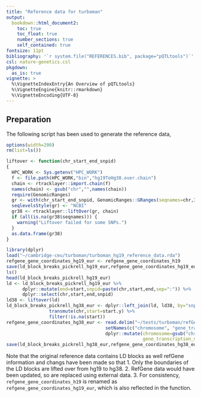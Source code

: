 ```yaml
---
title: "Reference data for turboman"
output:
  bookdown::html_document2:
    toc: true
    toc_float: true
    number_sections: true
    self_contained: true
fontsize: 11pt
bibliography: '`r system.file("REFERENCES.bib", package="pQTLtools")`'
csl: nature-genetics.csl
pkgdown:
  as_is: true
vignette: >
  %\VignetteIndexEntry{An Overview of pQTLtools}
  %\VignetteEngine{knitr::rmarkdown}
  %\VignetteEncoding{UTF-8}
---
```


## Preparation

The following script has been used to generate the reference data,

```r
options(width=200)
rm(list=ls())

liftover <- function(chr_start_end_snpid)
{
  HPC_WORK <- Sys.getenv("HPC_WORK")
  f <- file.path(HPC_WORK,"bin","hg19ToHg38.over.chain")
  chain <- rtracklayer::import.chain(f)
  names(chain) <- gsub("chr","",names(chain))
  require(GenomicRanges)
  gr <- with(chr_start_end_snpid, GenomicRanges::GRanges(seqnames=chr,IRanges::IRanges(start,end),snpid=snpid))
  seqlevelsStyle(gr) <- "NCBI"
  gr38 <- rtracklayer::liftOver(gr, chain)
  if (all(is.na(gr38$seqnames))) {
    warning("Liftover failed for some SNPs.")
  }
  as.data.frame(gr38)
}

library(dplyr)
load("~/cambridge-ceu/turboman/turboman_hg19_reference_data.rda")
refgene_gene_coordinates_hg19_eur <- refgene_gene_coordinates_h19
save(ld_block_breaks_pickrell_hg19_eur,refgene_gene_coordinates_hg19_eur,file="turboman_hg19_reference_data.rda")
ls()
head(ld_block_breaks_pickrell_hg19_eur)
ld <- ld_block_breaks_pickrell_hg19_eur %>%
      dplyr::mutate(end=start,snpid=paste(chr,start,end,sep=":")) %>%
      dplyr::select(chr,start,end,snpid)
ld38 <- liftover(ld)
ld_block_breaks_pickrell_hg38_eur <- dplyr::left_join(ld, ld38, by="snpid") %>%
                transmute(chr,start=start.y) %>%
                filter(!is.na(start))
refgene_gene_coordinates_hg38_eur <- read.delim("~/tests/turboman/refGene38") %>%
                                     setNames(c("chromosome", "gene_transcription_start", "gene_transcription_stop", "gene_name")) %>%
                                     dplyr::mutate(chromosome=gsub("chr","",chromosome),
                                                   gene_transcription_midposition=(gene_transcription_start+gene_transcription_stop)/2)
save(ld_block_breaks_pickrell_hg38_eur,refgene_gene_coordinates_hg38_eur,file="urboman_hg38_reference_data.rda")
```

Note that the original reference data contains LD blocks as well refGene information and changs have been made so that
1. Only the boundaries of the LD blocks are lifted over from hg19 to hg38.
2. RefGene data would have been updated, so are replaced using external data.
3. For consistency, `refgene_gene_coordinates_h19` is renamed as `refgene_gene_coordinates_hg19_eur`, which is also reflected in the function.

